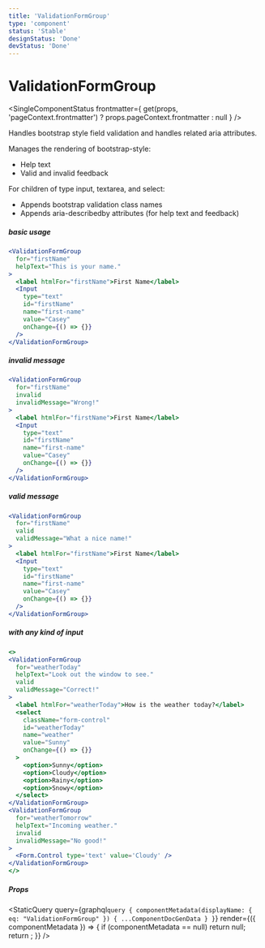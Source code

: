 ```yaml
---
title: 'ValidationFormGroup'
type: 'component'
status: 'Stable'
designStatus: 'Done'
devStatus: 'Done'
---
```



# ValidationFormGroup

<SingleComponentStatus
  frontmatter={
    get(props, 'pageContext.frontmatter') ? props.pageContext.frontmatter : null
  }
/>

Handles bootstrap style field validation and handles related aria attributes.

Manages the rendering of bootstrap-style:

- Help text
- Valid and invalid feedback

For children of type input, textarea, and select:

- Appends bootstrap validation class names
- Appends aria-describedby attributes (for help text and feedback)

##### basic usage

```jsx live
<ValidationFormGroup
  for="firstName"
  helpText="This is your name."
>
  <label htmlFor="firstName">First Name</label>
  <Input
    type="text"
    id="firstName"
    name="first-name"
    value="Casey"
    onChange={() => {}}
  />
</ValidationFormGroup>
```

##### invalid message

```jsx live
<ValidationFormGroup
  for="firstName"
  invalid
  invalidMessage="Wrong!"
>
  <label htmlFor="firstName">First Name</label>
  <Input
    type="text"
    id="firstName"
    name="first-name"
    value="Casey"
    onChange={() => {}}
  />
</ValidationFormGroup>
```

##### valid message

```jsx live
<ValidationFormGroup
  for="firstName"
  valid
  validMessage="What a nice name!"
>
  <label htmlFor="firstName">First Name</label>
  <Input
    type="text"
    id="firstName"
    name="first-name"
    value="Casey"
    onChange={() => {}}
  />
</ValidationFormGroup>
```

##### with any kind of input

```jsx live
<>
<ValidationFormGroup
  for="weatherToday"
  helpText="Look out the window to see."
  valid
  validMessage="Correct!"
>
  <label htmlFor="weatherToday">How is the weather today?</label>
  <select
    className="form-control"
    id="weatherToday"
    name="weather"
    value="Sunny"
    onChange={() => {}}
  >
    <option>Sunny</option>
    <option>Cloudy</option>
    <option>Rainy</option>
    <option>Snowy</option>
  </select>
</ValidationFormGroup>
<ValidationFormGroup
  for="weatherTomorrow"
  helpText="Incoming weather."
  invalid
  invalidMessage="No good!"
>
  <Form.Control type='text' value='Cloudy' />
</ValidationFormGroup>
</>
```

##### Props

<StaticQuery
  query={graphql`
    query {
      componentMetadata(displayName: { eq: "ValidationFormGroup" }) {
        ...ComponentDocGenData
      }
    }
  `}
  render={({ componentMetadata }) => {
    if (componentMetadata == null) return null;
    return <PropsTable propMetaData={componentMetadata.props} />;
  }}
/>
